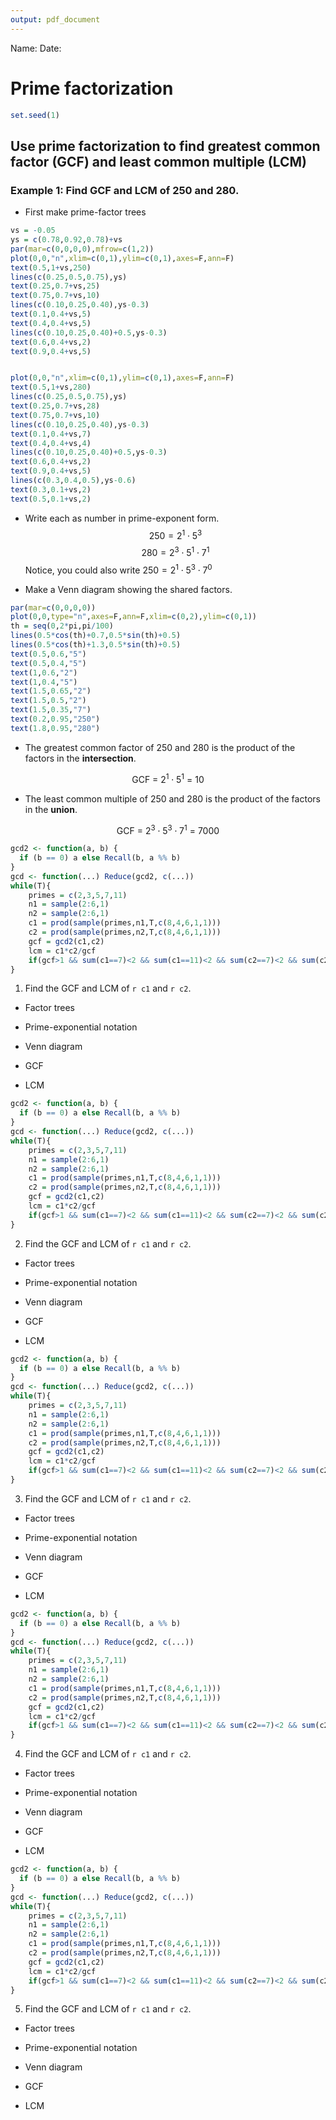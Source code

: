```yaml
---
output: pdf_document
---
```


Name: \hspace{4in} Date: \hfill \hrule

# Prime factorization

```r
set.seed(1)
```

## Use prime factorization to find greatest common factor (GCF) and least common multiple (LCM)

### Example 1: Find GCF and LCM of 250 and 280.

* First make prime-factor trees

```r
vs = -0.05
ys = c(0.78,0.92,0.78)+vs
par(mar=c(0,0,0,0),mfrow=c(1,2))
plot(0,0,"n",xlim=c(0,1),ylim=c(0,1),axes=F,ann=F)
text(0.5,1+vs,250)
lines(c(0.25,0.5,0.75),ys)
text(0.25,0.7+vs,25)
text(0.75,0.7+vs,10)
lines(c(0.10,0.25,0.40),ys-0.3)
text(0.1,0.4+vs,5)
text(0.4,0.4+vs,5)
lines(c(0.10,0.25,0.40)+0.5,ys-0.3)
text(0.6,0.4+vs,2)
text(0.9,0.4+vs,5)


plot(0,0,"n",xlim=c(0,1),ylim=c(0,1),axes=F,ann=F)
text(0.5,1+vs,280)
lines(c(0.25,0.5,0.75),ys)
text(0.25,0.7+vs,28)
text(0.75,0.7+vs,10)
lines(c(0.10,0.25,0.40),ys-0.3)
text(0.1,0.4+vs,7)
text(0.4,0.4+vs,4)
lines(c(0.10,0.25,0.40)+0.5,ys-0.3)
text(0.6,0.4+vs,2)
text(0.9,0.4+vs,5)
lines(c(0.3,0.4,0.5),ys-0.6)
text(0.3,0.1+vs,2)
text(0.5,0.1+vs,2)

```

* Write each as number in prime-exponent form.
$$250 = 2^1 \cdot 5^3$$
$$280 = 2^3 \cdot 5^1 \cdot 7^1$$
Notice, you could also write $250 = 2^1 \cdot 5^3\cdot 7^0$

* Make a Venn diagram showing the shared factors.

```r
par(mar=c(0,0,0,0))
plot(0,0,type="n",axes=F,ann=F,xlim=c(0,2),ylim=c(0,1))
th = seq(0,2*pi,pi/100)
lines(0.5*cos(th)+0.7,0.5*sin(th)+0.5)
lines(0.5*cos(th)+1.3,0.5*sin(th)+0.5)
text(0.5,0.6,"5")
text(0.5,0.4,"5")
text(1,0.6,"2")
text(1,0.4,"5")
text(1.5,0.65,"2")
text(1.5,0.5,"2")
text(1.5,0.35,"7")
text(0.2,0.95,"250")
text(1.8,0.95,"280")
```

* The greatest common factor of 250 and 280 is the product of the factors in the **intersection**.

$$\text{GCF} ~=~ 2^1\cdot 5^1 ~=~ 10$$

* The least common multiple of 250 and 280 is the product of the factors in the **union**.

$$\text{GCF} ~=~ 2^3\cdot 5^3\cdot 7^1 ~=~ 7000$$


\newpage

```r
gcd2 <- function(a, b) {
  if (b == 0) a else Recall(b, a %% b)
}
gcd <- function(...) Reduce(gcd2, c(...))
while(T){
    primes = c(2,3,5,7,11)
    n1 = sample(2:6,1)
    n2 = sample(2:6,1)
    c1 = prod(sample(primes,n1,T,c(8,4,6,1,1)))
    c2 = prod(sample(primes,n2,T,c(8,4,6,1,1)))
    gcf = gcd2(c1,c2)
    lcm = c1*c2/gcf
    if(gcf>1 && sum(c1==7)<2 && sum(c1==11)<2 && sum(c2==7)<2 && sum(c2==11)<2 && c1<200 && c2<200 && lcm>max(c(c1,c2))){break}
}
```

1. Find the GCF and LCM of `r c1` and `r c2`.

* Factor trees 

\vfill

* Prime-exponential notation

\vfill

* Venn diagram

\vfill

* GCF

\vfill

* LCM

\vfill

\newpage

```r
gcd2 <- function(a, b) {
  if (b == 0) a else Recall(b, a %% b)
}
gcd <- function(...) Reduce(gcd2, c(...))
while(T){
    primes = c(2,3,5,7,11)
    n1 = sample(2:6,1)
    n2 = sample(2:6,1)
    c1 = prod(sample(primes,n1,T,c(8,4,6,1,1)))
    c2 = prod(sample(primes,n2,T,c(8,4,6,1,1)))
    gcf = gcd2(c1,c2)
    lcm = c1*c2/gcf
    if(gcf>1 && sum(c1==7)<2 && sum(c1==11)<2 && sum(c2==7)<2 && sum(c2==11)<2 && c1<200 && c2<200 && lcm>max(c(c1,c2))){break}
}
```

2. Find the GCF and LCM of `r c1` and `r c2`.

* Factor trees 

\vfill

* Prime-exponential notation

\vfill

* Venn diagram

\vfill

* GCF

\vfill

* LCM

\vfill

\newpage

```r
gcd2 <- function(a, b) {
  if (b == 0) a else Recall(b, a %% b)
}
gcd <- function(...) Reduce(gcd2, c(...))
while(T){
    primes = c(2,3,5,7,11)
    n1 = sample(2:6,1)
    n2 = sample(2:6,1)
    c1 = prod(sample(primes,n1,T,c(8,4,6,1,1)))
    c2 = prod(sample(primes,n2,T,c(8,4,6,1,1)))
    gcf = gcd2(c1,c2)
    lcm = c1*c2/gcf
    if(gcf>1 && sum(c1==7)<2 && sum(c1==11)<2 && sum(c2==7)<2 && sum(c2==11)<2 && c1<200 && c2<200 && lcm>max(c(c1,c2))){break}
}
```

3. Find the GCF and LCM of `r c1` and `r c2`.

* Factor trees 

\vfill

* Prime-exponential notation

\vfill

* Venn diagram

\vfill

* GCF

\vfill

* LCM

\vfill

\newpage

```r
gcd2 <- function(a, b) {
  if (b == 0) a else Recall(b, a %% b)
}
gcd <- function(...) Reduce(gcd2, c(...))
while(T){
    primes = c(2,3,5,7,11)
    n1 = sample(2:6,1)
    n2 = sample(2:6,1)
    c1 = prod(sample(primes,n1,T,c(8,4,6,1,1)))
    c2 = prod(sample(primes,n2,T,c(8,4,6,1,1)))
    gcf = gcd2(c1,c2)
    lcm = c1*c2/gcf
    if(gcf>1 && sum(c1==7)<2 && sum(c1==11)<2 && sum(c2==7)<2 && sum(c2==11)<2 && c1<200 && c2<200 && lcm>max(c(c1,c2))){break}
}
```

4. Find the GCF and LCM of `r c1` and `r c2`.

* Factor trees 

\vfill

* Prime-exponential notation

\vfill

* Venn diagram

\vfill

* GCF

\vfill

* LCM

\vfill

\newpage

```r
gcd2 <- function(a, b) {
  if (b == 0) a else Recall(b, a %% b)
}
gcd <- function(...) Reduce(gcd2, c(...))
while(T){
    primes = c(2,3,5,7,11)
    n1 = sample(2:6,1)
    n2 = sample(2:6,1)
    c1 = prod(sample(primes,n1,T,c(8,4,6,1,1)))
    c2 = prod(sample(primes,n2,T,c(8,4,6,1,1)))
    gcf = gcd2(c1,c2)
    lcm = c1*c2/gcf
    if(gcf>1 && sum(c1==7)<2 && sum(c1==11)<2 && sum(c2==7)<2 && sum(c2==11)<2 && c1<200 && c2<200 && lcm>max(c(c1,c2))){break}
}
```

5. Find the GCF and LCM of `r c1` and `r c2`.

* Factor trees 

\vfill

* Prime-exponential notation

\vfill

* Venn diagram

\vfill

* GCF

\vfill

* LCM

\vfill

\newpage


